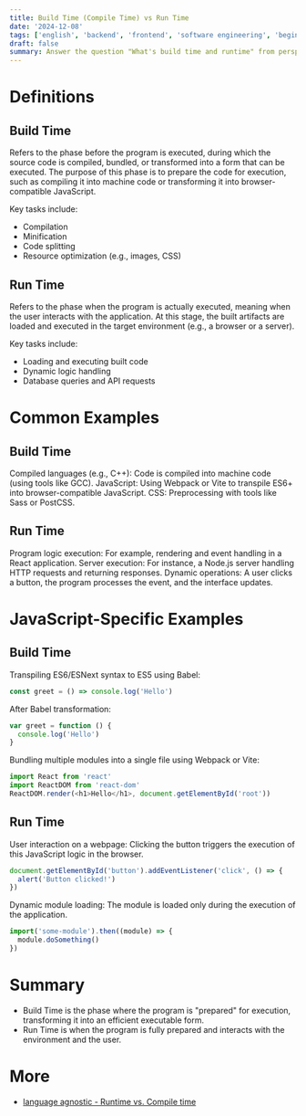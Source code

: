 ```yaml
---
title: Build Time (Compile Time) vs Run Time
date: '2024-12-08'
tags: ['english', 'backend', 'frontend', 'software engineering', 'beginner friendly']
draft: false
summary: Answer the question "What's build time and runtime" from perspectives of frontend quickly
---
```


# Definitions

## Build Time

Refers to the phase before the program is executed, during which the source code is compiled, bundled, or transformed into a form that can be executed. The purpose of this phase is to prepare the code for execution, such as compiling it into machine code or transforming it into browser-compatible JavaScript.

Key tasks include:

- Compilation
- Minification
- Code splitting
- Resource optimization (e.g., images, CSS)

## Run Time

Refers to the phase when the program is actually executed, meaning when the user interacts with the application. At this stage, the built artifacts are loaded and executed in the target environment (e.g., a browser or a server).

Key tasks include:

- Loading and executing built code
- Dynamic logic handling
- Database queries and API requests

# Common Examples

## Build Time

Compiled languages (e.g., C++): Code is compiled into machine code (using tools like GCC).
JavaScript: Using Webpack or Vite to transpile ES6+ into browser-compatible JavaScript.
CSS: Preprocessing with tools like Sass or PostCSS.

## Run Time

Program logic execution: For example, rendering and event handling in a React application.
Server execution: For instance, a Node.js server handling HTTP requests and returning responses.
Dynamic operations: A user clicks a button, the program processes the event, and the interface updates.

# JavaScript-Specific Examples

## Build Time

Transpiling ES6/ESNext syntax to ES5 using Babel:

```js
const greet = () => console.log('Hello')
```

After Babel transformation:

```js
var greet = function () {
  console.log('Hello')
}
```

Bundling multiple modules into a single file using Webpack or Vite:

```js
import React from 'react'
import ReactDOM from 'react-dom'
ReactDOM.render(<h1>Hello</h1>, document.getElementById('root'))
```

## Run Time

User interaction on a webpage:
Clicking the button triggers the execution of this JavaScript logic in the browser.

```js
document.getElementById('button').addEventListener('click', () => {
  alert('Button clicked!')
})
```

Dynamic module loading:
The module is loaded only during the execution of the application.

```js
import('some-module').then((module) => {
  module.doSomething()
})
```

# Summary

- Build Time is the phase where the program is "prepared" for execution, transforming it into an efficient executable form.
- Run Time is when the program is fully prepared and interacts with the environment and the user.

# More

- [language agnostic - Runtime vs. Compile time](https://stackoverflow.com/questions/846103/runtime-vs-compile-time)
